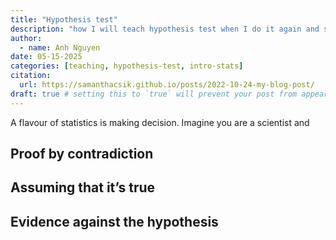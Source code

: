 ```yaml
---
title: "Hypothesis test"
description: "how I will teach hypothesis test when I do it again and some thoughts"
author:
  - name: Anh Nguyen
date: 05-15-2025
categories: [teaching, hypothesis-test, intro-stats] 
citation: 
  url: https://samanthacsik.github.io/posts/2022-10-24-my-blog-post/ 
draft: true # setting this to `true` will prevent your post from appearing on your listing page until you're ready!
---
```


A flavour of statistics is making decision. Imagine you are a scientist and 

## Proof by contradiction



## Assuming that it's true


## Evidence against the hypothesis

